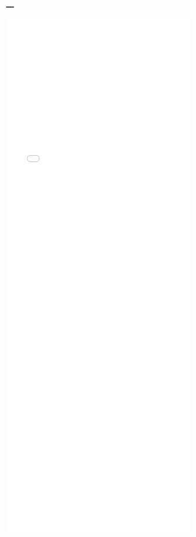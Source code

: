---
---

<iframe src="./helpfiles/mreggersimex.html" width="100%" style="height: 100em; border: none">
</iframe>
